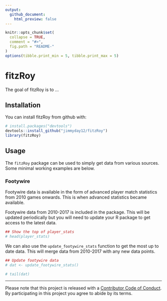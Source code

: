 ```yaml
---
output:
  github_document:
    html_preview: false
---
```


<!-- README.md is generated from README.Rmd. Please edit that file -->

```r
knitr::opts_chunk$set(
  collapse = TRUE,
  comment = "#>",
  fig.path = "README-"
)
options(tibble.print_min = 5, tibble.print_max = 5)
```

<!-- README.md is generated from README.Rmd. Please edit that file -->

# fitzRoy

The goal of fitzRoy is to ...

## Installation

You can install fitzRoy from github with:

```r
# install.packages("devtools")
devtools::install_github("jimmyday12/fitzRoy")
library(fitzRoy)
```

## Usage

The `fitzRoy` package can be used to simply get data from various sources. Some minimal working examples are below.

### Footywire
Footywire data is available in the form of advanced player match statistics from 2010 games onwards. This is when advanced statistics became available.

Footywire data from 2010-2017 is included in the package. This will be updated periodically but you will need to update your R package to get access to the latest data.

```r
## Show the top of player_stats
# head(player_stats)
```

We can also use the `update_footywire_stats` function to get the most up to date data. This will merge data from 2010-2017 with any new data points. 

```r
## Update footywire data
# dat <- update_footywire_stats()

# tail(dat)
```

---
Please note that this project is released with a [Contributor Code of Conduct](CONDUCT.md).
By participating in this project you agree to abide by its terms.
